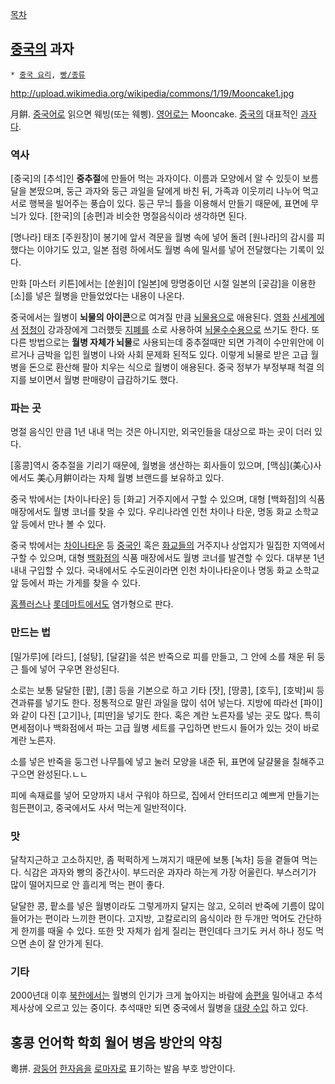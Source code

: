 [[목차]]
== [[중국]]의 과자 ==
 * [[중국 요리]], [[빵/종류]]

http://upload.wikimedia.org/wikipedia/commons/1/19/Mooncake1.jpg

月餠. [[중국어]]로 읽으면 웨빙(또는 웨삥). [[영어]]로는 Mooncake. [[중국]]의 대표적인 [[과자]]다.

=== 역사 ===
[중국]의 [추석]인 '''중추절'''에 만들어 먹는 과자이다. 이름과 모양에서 알 수 있듯이 보름달을 본땄으며, 둥근 과자와 둥근 과일을 달에게 바친 뒤, 가족과 이웃끼리 나누어 먹고 서로 행복을 빌어주는 풍습이 있다. 둥근 무늬 틀을 이용해서 만들기 때문에, 표면에 무늬가 있다. [한국]의 [송편]과 비슷한 명절음식이라 생각하면 된다. 

[명나라] 태조 [주원장]이 봉기에 앞서 격문을 월병 속에 넣어 돌려 [원나라]의 감시를 피했다는 이야기도 있고, 일본 점령 하에서도 월병 속에 밀서를 넣어 전달했다는 기록이 있다. 

만화 [마스터 키튼]에서는 [쑨원]이 [일본]에 망명중이던 시절 일본의 [곶감]을 이용한 [소]를 넣은 월병을 만들었었다는 내용이 나온다.

중국에서는 월병이 '''뇌물의 아이콘'''으로 여겨질 만큼 [[뇌물]]용으로 애용된다. [[영화]] [[신세계(영화)|신세계]]에서 [[정청]]이 강과장에게 그러했듯 [[지폐]]를 소로 사용하여 [[뇌물]]수수용으로 쓰기도 한다. 또 다른 방법으로는 '''월병 자체가 뇌물'''로 사용되는데 중추절때만 되면 가격이 수만위안에 이르거나 금박을 입힌 월병이 나와 사회 문제화 된적도 있다. 이렇게 뇌물로 받은 고급 월병을 돈으로 환산해 팔아 치우는 식으로 월병이 애용된다. 중국 정부가 부정부패 척결 의지를 보이면서 월병 판매량이 급감하기도 했다.
=== 파는 곳 ===
명절 음식인 만큼 1년 내내 먹는 것은 아니지만, 외국인들을 대상으로 파는 곳이 더러 있다. 

[홍콩]역시 중추절을 기리기 때문에, 월병을 생산하는 회사들이 있으며, [맥심](美心)사에서도 美心月餠이라는 자체 월병 브랜드를 보유하고 있다.

중국 밖에서는 [차이나타운] 등 [화교] 거주지에서 구할 수 있으며, 대형 [백화점]의 식품 매장에서도 월병 코너를 찾을 수 있다. 우리나라엔 인천 차이나 타운, 명동 화교 소학교 앞 등에서 만나 볼 수 있다.

중국 밖에서는 [[차이나타운]] 등 [[중국인]] 혹은 [[화교]]들의 거주지나 상업지가 밀집한 지역에서 구할 수 있으며, 대형 [[백화점]]의 식품 매장에서도 월병 코너를 발견할 수 있다. 대부분 1년 내내 구입할 수 있다. 국내에서도 수도권이라면 인천 차이나타운이나 명동 화교 소학교 앞 등에서 파는 가게를 찾을 수 있다.

[[홈플러스]]나 [[롯데마트]]에서도 염가형으로 판다.
=== 만드는 법 ===
[밀가루]에 [라드], [설탕], [달걀]을 섞은 반죽으로 피를 만들고, 그 안에 소를 채운 뒤 둥근 틀에 넣어 구우면 완성된다. 

소로는 보통 달달한 [팥], [콩] 등을 기본으로 하고 기타 [잣], [땅콩], [호두], [호박]씨 등 견과류를 넣기도 한다. 정통적으로 말린 과일을 많이 섞어 넣는다. 지방에 따라선 [파이]와 같이 다진 [고기]나, [피딴]을 넣기도 한다. 
혹은 계란 노른자를 넣는 곳도 많다. 특히 면세점이나 백화점에서 파는 고급 월병 세트를 구입하면 반드시 들어가 있는 것이 바로 계란 노른자. 

소를 넣은 반죽을 둥그런 나무틀에 넣고 눌러 모양을 내준 뒤, 표면에 달걀물을 칠해주고 구으면 완성된다.ㄴㄴ

피에 속재료를 넣어 모양까지 내서 구워야 하므로, 집에서 안터뜨리고 예쁘게 만들기는 힘든편이고, 중국에서도 사서 먹는게 일반적이다.

=== 맛 ===
달착지근하고 고소하지만, 좀 퍽퍽하게 느껴지기 때문에 보통 [녹차] 등을 곁들여 먹는다. 식감은 과자와 빵의 중간사이. 부드러운 과자라 하는게 가장 어울린다. 부스러기가 많이 떨어지므로 안 흘리게 먹는 편이 좋다.

달달한 콩, 팥소를 넣은 월병이라도 그렇게까지 달지는 않고, 오히러 반죽에 기름이 많이 들어가는 편이라 느끼한 편이다. 고지방, 고칼로리의 음식이라 한 두개만 먹어도 간단하게 한끼를 때울 수 있다. 또한 맛 자체가 쉽게 질리는 편인데다 크기도 커서 하나 정도 먹으면 손이 잘 안가게 된다.

=== 기타 ===
2000년대 이후 [[북한]]에서는 월병의 인기가 크게 높아지는 바람에 [[송편]]을 밀어내고 추석 제사상에 오르고 있는 중이다. 추석때만 되면 중국에서 월병을 [http://www.nocutnews.co.kr/news/971085 대량 수입] 하고 있다.

== 홍콩 언어학 학회 월어 병음 방안의 약칭 ==
粵拼. [[광둥어]] [[한자]]음을 [[로마자]]로 표기하는 발음 부호 방안이다. 
